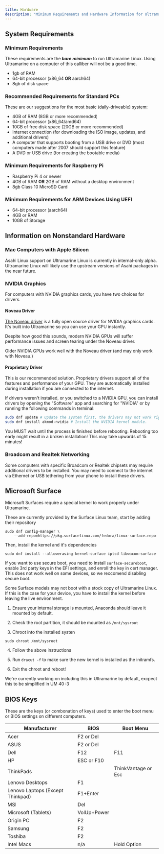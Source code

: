 ```yaml
---
title: Hardware
description: "Minimum Requirements and Hardware Information for Ultramarine Linux"
---
```



## System Requirements

### Minimum Requirements

These requirements are the **_bare minimum_** to run Ultramarine Linux. Using Ultramarine on a computer of this calliber will not be a good time.

- 1gb of RAM
- 64-bit processor (x86_64 **OR** aarch64)
- 8gb of disk space

### Recommended Requirements for Standard PCs

These are our suggestions for the most basic (daily-driveable) system:

- 4GB of RAM (8GB or more recommended)
- 64-bit processor (x86_64/amd64)
- 10GB of free disk space (20GB or more recommended)
- Internet connection (for downloading the ISO image, updates, and additional drivers)
- A computer that supports booting from a USB drive or DVD (most computers made after 2007 should support this feature)
- A DVD or USB drive (for creating the bootable media)

### Minimum Requirements for Raspberry Pi

- Raspberry Pi 4 or newer
- 4GB of RAM **OR** 2GB of RAM without a desktop environment
- 8gb Class 10 MicroSD Card

### Minimum Requirements for ARM Devices Using UEFI

- 64-bit processor (aarch64)
- 4GB or RAM
- 10GB of Storage

## Information on Nonstandard Hardware

### Mac Computers with Apple Silicon

Asahi Linux support on Ultramarine Linux is currently in internal-only alpha. Ultramarine Linux will likely use the upstream versions of Asahi packages in the near future.

### NVIDIA Graphics

For computers with NVIDIA graphics cards, you have two choices for drivers.

#### Noveau Driver

[The Noveau driver](https://nouveau.freedesktop.org/) is a fully open source driver for NVIDIA graphics cards. It's built into Ultramarine so you can use your GPU instantly.

Despite how good this sounds, modern NVIDIA GPUs will suffer performance issues and screen tearing under the Noveau driver.

Older NVIDIA GPUs work well with the Noveau driver (and may only work with Noveau.)

#### Proprietary Driver

This is our recommended solution. Proprietary drivers support all of the features and performance of your GPU. They are automatically installed during installation if you are connected to the internet.

If drivers weren't installed, or you switched to a NVIDIA GPU, you can install drivers by opening the "Software" app and searching for "NVIDIA" or by running the following commands in terminal:

```bash
sudo dnf update # Update the system first, the drivers may not work right if you don't.
sudo dnf install akmod-nvidia # Install the NVIDIA kernel module.
```

<Alert type="warning">
  You MUST wait until the process is finished before rebooting. Rebooting too
  early might result in a broken installation! This may take upwards of 15
  minutes!
</Alert>

### Broadcom and Realtek Networking

Some computers with specific Broadcom or Realtek chipsets may require additional drivers to be installed. You may need to connect to the internet via Ethernet or USB tethering from your phone to install these drivers.

## Microsoft Surface

Microsoft Surfaces require a special kernel to work properly under Ultramarine.

These are currently provided by the Surface Linux team, start by adding their repository
```shell
sudo dnf config-manager \
    --add-repo=https://pkg.surfacelinux.com/fedora/linux-surface.repo
```

Then, install the kernel and it's dependencies
```shell
sudo dnf install --allowerasing kernel-surface iptsd libwacom-surface
```

If you want to use secure boot, you need to install `surface-secureboot`, enable 3rd party keys in the EFI settings, and enroll the key in cert manager. This does not work well on some devices, so we reccomend disabling secure boot.


Some Surface models may not boot with a stock copy of Ultramarine Linux. If this is the case for your device, you have to install the kernel before leaving the live environment.

1. Ensure your internal storage is mounted, Anaconda should leave it mounted by default.

2. Check the root partition, it should be mounted as `/mnt/sysroot`

3. Chroot into the installed systen
```
sudo chroot /mnt/sysroot
```
4. Follow the above instructions

5. Run `dracut -f` to make sure the new kernel is installed as the initramfs.

6. Exit the chroot and reboot!
<Alert type="info">
  We're currently working on including this in Ultramarine by default, excpect this to be simplified in UM 40 :3
</Alert>


## BIOS Keys

These are the keys (or combonation of keys) used to enter the boot menu or BIOS settings on different computers.

| Manufacturer | BIOS | Boot Menu |
|--------------|------|-----------|
| Acer         | F2 or Del  |           |
| ASUS         | F2 or Del   |           |
| Dell         | F12  | F11       |
| HP           | ESC or F10 |     |
| ThinkPads    |      | ThinkVantage or Esc |
| Lenovo Desktops | F1 | |
| Lenovo Laptops (Except Thinkpad) | F1+Enter | |
| MSI | Del | |
| Microsoft (Tablets) | VolUp+Power | |
| Origin PC | F2 | |
| Samsung | F2 | |
| Toshiba |F2 | |
| Intel Macs | n/a | Hold Option |